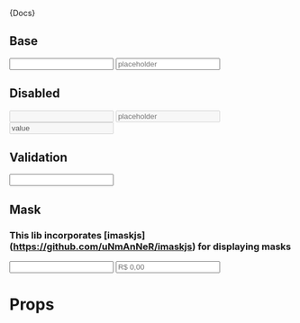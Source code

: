 


<Meta title="Forms|Inputs" component={Input} />

<Description>{Docs}</Description>

##  Base

<Preview>
  <Story name="Base" decorators={[withKnobs,withA11y]}>
    <form className="row-items" style={{display: 'flex'}}>
      <Input
        label="label"
        style={{flex: '1'}}
      />
      <Input
        label="label"
        placeholder="placeholder"
        style={{flex: '1'}}
      />
    </form>
  </Story>
</Preview>


##  Disabled

<Preview>
  <Story name="Disabled" decorators={[withKnobs,withA11y]}>
    <div className="row-items" style={{display: 'flex'}}>
      <Input label="disabled" disabled style={{flex: '1'}}/>
      <Input label="disabled" placeholder="placeholder" disabled style={{flex: '1'}}/>
      <Input label="disabled" value="value" disabled style={{flex: '1'}}/>
    </div>
  </Story>
</Preview>

##  Validation

<Preview>
  <Story name="Validation" decorators={[withKnobs,withA11y]}>
    <Input label="Error Sample" error="Errors will be displayed here"/>
  </Story>
</Preview>

##  Mask
### This lib incorporates [imaskjs] (https://github.com/uNmAnNeR/imaskjs) for displaying masks

<Preview>
  <Story name="Mask" decorators={[withKnobs,withA11y]}>
    <div className="row-items" style={{display: 'flex'}}>
      <Input label="CPF/CNPJ" mask={[
        {mask: '000.000.000-00'},
        {mask: '00.000.000/0000-00'}
      ]} style={{flex: '1'}}/>
      <Input
        label="Currency"
        placeholder="R$ 0,00"
        mask='R$ num'
        blocks={{
          num: {
            mask: Number,
            padFractionalZeros: true,
            thousandsSeparator: '.',
            radix: ',',
            mapToRadix: ['.'],
          },
        }}
        style={{flex: '1'}}
      />
    </div>
  </Story>
</Preview>

# Props

<Props of={Input} />
